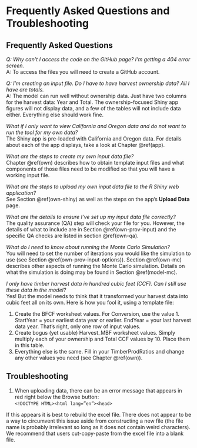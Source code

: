 # Frequently Asked Questions and Troubleshooting   {#ft}

## Frequently Asked Questions         {#ft-faqs}

*Q: Why can't I access the code on the GitHub page?  I'm getting a 404 error screen.*  
A: To access the files you will need to create a GitHub account.  

*Q: I'm creating an input file.  Do I have to have harvest ownership data?  All I have are totals.*  
A: The model can run well without ownership data.  Just have two columns for the harvest data: Year and Total.  The ownership-focused Shiny app figures will not display data, and a few of the tables will not include data either.  Everything else should work fine.    

*What if I only want to view California and Oregon data and do not want to run the tool for my own data?*  
The Shiny app is pre-loaded with California and Oregon data.  For details about each of the app displays, take a look at Chapter \@ref(app).   

*What are the steps to create my own input data file?*  
Chapter \@ref(own) describes how to obtain template input files and what components of those files need to be modified so that you will have a working input file.  

*What are the steps to upload my own input data file to the R Shiny web application?*   
See Section \@ref(own-shiny) as well as the steps on the app's **Upload Data** page.  

*What are the details to ensure I’ve set up my input data file correctly? *  
The quality assurance (QA) step will check your file for you.  However, the details of what to include are in Section \@ref(own-prov-input) and the specific QA checks are listed in section \@ref(own-qa).  

*What do I need to know about running the Monte Carlo Simulation? *  
You will need to set the number of iterations you would like the simulation to use (see Section \@ref(own-prov-input-options)).  Section \@ref(own-mc) describes other aspects of running the Monte Carlo simulation.  Details on what the simulation is doing may be found in Section \@ref(model-mc).  

*I only have timber harvest data in hundred cubic feet (CCF).  Can I still use these data in the model?*  
Yes!  But the model needs to think that it transformed your harvest data into cubic feet all on its own.  Here is how you fool it, using a template file:  

1. Create the BFCF worksheet values.  For Conversion, use the value 1.  StartYear = your earliest data year or earlier. EndYear = your last harvest data year.  That's right, only one row of input values.  
2. Create bogus (yet usable) Harvest_MBF worksheet values.  Simply multiply each of your ownership and Total CCF values by 10.  Place them in this table.    
3. Everything else is the same.  Fill in your TimberProdRatios and change any other values you need (see Chapter \@ref(own)).    


## Troubleshooting        {#ft-trbl}

1. When uploading data, there can be an error message that appears in red right below the Browse button:   
`<!DOCTYPE HTML><html lang=”en”><head>`  

If this appears it is best to rebuild the excel file.  There does not appear to be a way to circumvent this issue aside from constructing a new file (the file name is probably irrelevant so long as it does not contain weird characters).  We recommend that users cut-copy-paste from the excel file into a blank file.  

















